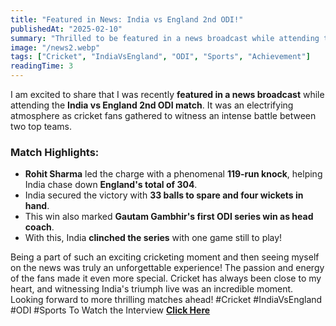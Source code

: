 ---
title: "Featured in News: India vs England 2nd ODI!"
publishedAt: "2025-02-10"
summary: "Thrilled to be featured in a news broadcast while attending the India vs England 2nd ODI match, where India secured a thrilling series win!"
image: "/news2.webp"
tags: ["Cricket", "IndiaVsEngland", "ODI", "Sports", "Achievement"]
readingTime: 3
---


I am excited to share that I was recently **featured in a news broadcast** while attending the **India vs England 2nd ODI match**. It was an electrifying atmosphere as cricket fans gathered to witness an intense battle between two top teams.

### Match Highlights:
- **Rohit Sharma** led the charge with a phenomenal **119-run knock**, helping India chase down **England's total of 304**.
- India secured the victory with **33 balls to spare and four wickets in hand**.
- This win also marked **Gautam Gambhir's first ODI series win as head coach**.
- With this, India **clinched the series** with one game still to play!

Being a part of such an exciting cricketing moment and then seeing myself on the news was truly an unforgettable experience! The passion and energy of the fans made it even more special.
Cricket has always been close to my heart, and witnessing India's triumph live was an incredible moment. Looking forward to more thrilling matches ahead!
#Cricket #IndiaVsEngland #ODI #Sports
To Watch the Interview [**Click Here**](https://youtu.be/kR3q4eL5W6M?t=20m1s)
